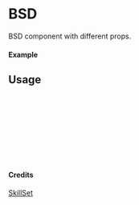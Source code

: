 
<Meta of={BSD} title="SkillSet/BSD" />

# BSD

BSD component with different props.

#### Example

<Canvas of={BSD.Primary} />

## Usage

```ts
import { BSD } from "yadl-ui";

const Example = () => {
  return (
      <BSD />
  );
};

export default Example;
```

#### Credits
[SkillSet](https://skillicons.dev)
